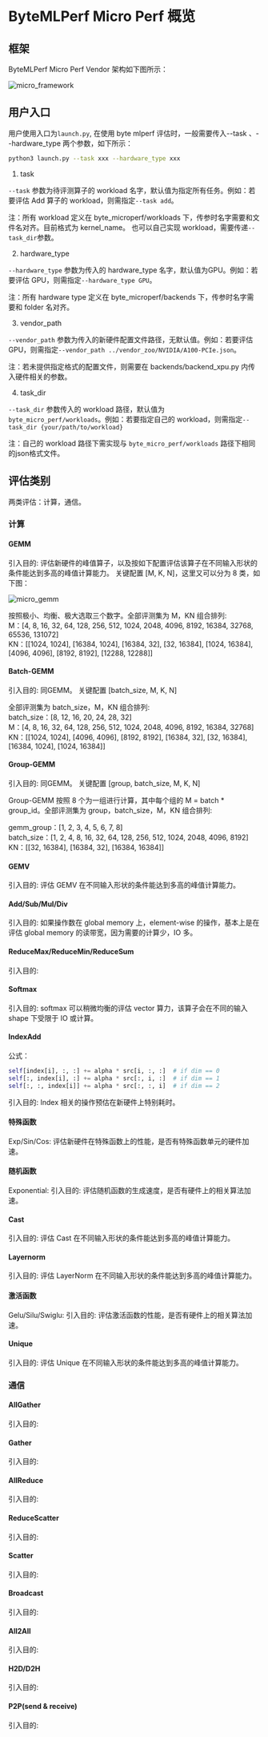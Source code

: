 
# ByteMLPerf Micro Perf 概览

## 框架

ByteMLPerf Micro Perf Vendor 架构如下图所示：

<img src={micro_framework} alt="micro_framework"></img>

## 用户入口

用户使用入口为`launch.py`, 在使用 byte mlperf 评估时，一般需要传入--task 、--hardware_type 两个参数，如下所示：

```bash
python3 launch.py --task xxx --hardware_type xxx
```

1. task

`--task` 参数为待评测算子的 workload 名字，默认值为指定所有任务。例如：若要评估 Add 算子的 workload，则需指定`--task add`。

注：所有 workload 定义在 byte_microperf/workloads 下，传参时名字需要和文件名对齐。目前格式为 kernel_name。
也可以自己实现 workload，需要传递`--task_dir`参数。

2. hardware_type

`--hardware_type` 参数为传入的 hardware_type 名字，默认值为GPU。例如：若要评估 GPU，则需指定`--hardware_type GPU`。

注：所有 hardware type 定义在 byte_microperf/backends 下，传参时名字需要和 folder 名对齐。

3. vendor_path

`--vendor_path` 参数为传入的新硬件配置文件路径，无默认值。例如：若要评估 GPU，则需指定`--vendor_path ../vendor_zoo/NVIDIA/A100-PCIe.json`。

注：若未提供指定格式的配置文件，则需要在 backends/backend_xpu.py 内传入硬件相关的参数。

4. task_dir

`--task_dir` 参数传入的 workload 路径，默认值为 `byte_micro_perf/workloads`。例如：若要指定自己的 workload，则需指定`--task_dir {your/path/to/workload}`

注：自己的 workload 路径下需实现与 `byte_micro_perf/workloads` 路径下相同的json格式文件。

## 评估类别

两类评估：计算，通信。

### 计算

#### GEMM

引入目的: 评估新硬件的峰值算子，以及按如下配置评估该算子在不同输入形状的条件能达到多高的峰值计算能力。
关键配置 [M, K, N]，这里又可以分为 8 类，如下图：

<img src={micro_gemm} alt="micro_gemm"></img>

按照极小、均衡、极大选取三个数字。全部评测集为 M，KN 组合排列:<br/>
M：[4, 8, 16, 32, 64, 128, 256, 512, 1024, 2048, 4096, 8192, 16384, 32768, 65536, 131072]<br/>
KN：[[1024, 1024], [16384, 1024], [16384, 32], [32, 16384], [1024, 16384], [4096, 4096], [8192, 8192], [12288, 12288]]<br/>

#### Batch-GEMM

引入目的: 同GEMM。
关键配置 [batch_size, M, K, N]

全部评测集为 batch_size，M，KN 组合排列:<br/>
batch_size：[8, 12, 16, 20, 24, 28, 32]<br/>
M：[4, 8, 16, 32, 64, 128, 256, 512, 1024, 2048, 4096, 8192, 16384, 32768]<br/>
KN：[[1024, 1024], [4096, 4096], [8192, 8192], [16384, 32], [32, 16384], [16384, 1024], [1024, 16384]]<br/>

#### Group-GEMM

引入目的: 同GEMM。
关键配置 [group, batch_size, M, K, N]

Group-GEMM 按照 8 个为一组进行计算，其中每个组的 M = batch * group_id。全部评测集为 group，batch_size，M，KN 组合排列:<br/>

gemm_group：[1, 2, 3, 4, 5, 6, 7, 8]<br/>
batch_size：[1, 2, 4, 8, 16, 32, 64, 128, 256, 512, 1024, 2048, 4096, 8192]<br/>
KN：[[32, 16384], [16384, 32], [16384, 16384]]<br/>

#### GEMV

引入目的: 评估 GEMV 在不同输入形状的条件能达到多高的峰值计算能力。

#### Add/Sub/Mul/Div

引入目的: 如果操作数在 global memory 上，element-wise 的操作，基本上是在评估 global memory 的读带宽，因为需要的计算少，IO 多。

#### ReduceMax/ReduceMin/ReduceSum

引入目的: 

#### Softmax

引入目的: softmax 可以稍微均衡的评估 vector 算力，该算子会在不同的输入 shape 下受限于 IO 或计算。

#### IndexAdd

公式：

```python
self[index[i], :, :] += alpha * src[i, :, :]  # if dim == 0
self[:, index[i], :] += alpha * src[:, i, :]  # if dim == 1
self[:, :, index[i]] += alpha * src[:, :, i]  # if dim == 2
```

引入目的: Index 相关的操作预估在新硬件上特别耗时。

#### 特殊函数

Exp/Sin/Cos: 评估新硬件在特殊函数上的性能，是否有特殊函数单元的硬件加速。

#### 随机函数

Exponential: 引入目的: 评估随机函数的生成速度，是否有硬件上的相关算法加速。

#### Cast

引入目的: 评估 Cast 在不同输入形状的条件能达到多高的峰值计算能力。

#### Layernorm

引入目的: 评估 LayerNorm 在不同输入形状的条件能达到多高的峰值计算能力。

#### 激活函数

Gelu/Silu/Swiglu: 引入目的: 评估激活函数的性能，是否有硬件上的相关算法加速。

#### Unique

引入目的: 评估 Unique 在不同输入形状的条件能达到多高的峰值计算能力。

### 通信

#### AllGather

引入目的: 

#### Gather

引入目的: 

#### AllReduce

引入目的: 

#### ReduceScatter

引入目的: 

#### Scatter

引入目的: 

#### Broadcast

引入目的: 

#### All2All

引入目的: 

#### H2D/D2H

引入目的: 

#### P2P(send & receive)

引入目的: 
